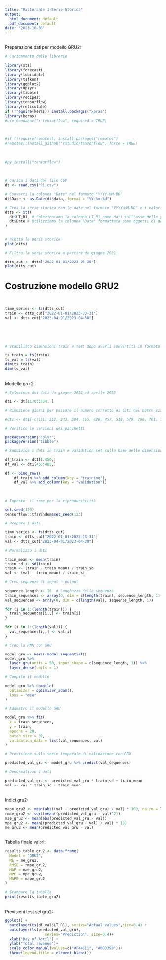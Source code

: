 ---
title: "Ristorante 1-Serie Storica"
output:
  html_document: default
  pdf_document: default
date: "2023-10-30"
---
\
Preparazione dati per modello GRU2:
\

```{r}

# Caricamento delle librerie

library(xts)
library(forecast)
library(lubridate)
library(tsfknn)
library(ggplot2)
library(dplyr)
library(tibble)
library(recipes)
library(tensorflow)
library(reticulate)
if (!require(keras)) install.packages("keras")
library(keras)
#use_condaenv("r-tensorflow", required = TRUE)
```
\

```{r}
#if (!require(remotes)) install.packages("remotes")
#remotes::install_github("rstudio/tensorflow", force = TRUE)
```

\
```{r}
#py_install("tensorflow")
```

\
```{r}
# Carica i dati dal file CSV
dt <- read.csv("R1.csv")

# Converti la colonna "Date" nel formato "YYYY-MM-DD"
dt$Date <- as.Date(dt$data, format = "%Y-%m-%d")

# Crea la serie storica con le date nel formato "YYYY-MM-DD" e i valori da LT_R1
dtts <- xts(
  dt$LT_R1, # Selezioniamo la colonna LT_R1 come dati sull'asse delle y
  dt$Date # Utilizziamo la colonna "Date" formattata come oggetti di data sull'asse delle x
)


# Plotta la serie storica
plot(dtts)

```



```{r}

# Filtro la serie storica a partire da giugno 2021

dtts_cut <- dtts["2022-01-01/2023-04-30"]
plot(dtts_cut)
```



# Costruzione modello GRU2

\
```{r}
time_series <- ts(dtts_cut)
train <- dtts_cut["2022-01-01/2023-03-31"]
val <- dtts_cut["2023-04-01/2023-04-30"]
```
\

\
```{r}

# Stabilisco dimensioni train e test dopo averli convertiti in formato ts

ts_train = ts(train)
ts_val = ts(val)
dim(ts_train)
dim(ts_val)
```

\
Modello gru 2
\

```{r}

# Selezione dei dati da giugno 2021 ad aprile 2023

dt1 <- dt[1170:1654, ]

# Rimozione giorni per passare il numero corretto di dati nel batch size del modello

#dt1 <- dt1[-c(151, 212, 243, 304, 365, 426, 457, 518, 579, 700, 701, 702),]

# Verifico le versioni dei pacchetti

packageVersion("dplyr")
packageVersion("tibble")

# Suddivido i dati in train e validation set sulla base delle dimensioni identificate sopra.

df_train <- dt1[1:450,] 
df_val <- dt1[456:485,] 

df <- bind_rows(
    df_train %>% add_column(key = "training"),
    df_val %>% add_column(key = "validation")) 

```
\

```{r}

# Imposto  il seme per la riproducibilità

set.seed(123)
tensorflow::tf$random$set_seed(123)

# Preparo i dati

time_series <- ts(dtts_cut)
train <- dtts_cut["2022-01-01/2023-03-31"]
val <- dtts_cut["2023-04-01/2023-04-30"]

# Normalizzo i dati

train_mean <- mean(train)
train_sd <- sd(train)
train <- (train - train_mean) / train_sd
val <- (val - train_mean) / train_sd

# Creo sequenze di input e output

sequence_length <- 10  # Lunghezza della sequenza
train_sequences <- array(0, dim = c(length(train), sequence_length, 1))
val_sequences <- array(0, dim = c(length(val), sequence_length, 1))

for (i in 1:(length(train))) {
  train_sequences[i,,] <- train[i]
}

for (i in 1:(length(val))) {
  val_sequences[i,,] <- val[i]
}

# Creo la RNN con GRU

model_gru <- keras_model_sequential()
model_gru %>%
  layer_gru(units = 50, input_shape = c(sequence_length, 1)) %>%
  layer_dense(units = 1)

# Compilo il modello

model_gru %>% compile(
  optimizer = optimizer_adam(),
  loss = "mse"
)

# Addestro il modello GRU

model_gru %>% fit(
  x = train_sequences,
  y = train,
  epochs = 20,
  batch_size = 32,
  validation_data = list(val_sequences, val)
)

# Previsione sulla serie temporale di validazione con GRU

predicted_val_gru <- model_gru %>% predict(val_sequences)

# Denormalizzo i dati

predicted_val_gru <- predicted_val_gru * train_sd + train_mean
val <- val * train_sd + train_mean

```
\
Indici gru2:
\
```{r}
mape_gru2 <- mean(abs((val - predicted_val_gru) / val) * 100, na.rm = TRUE)
rmse_gru2 <- sqrt(mean((predicted_val_gru - val)^2))
mae_gru2 <- mean(abs(predicted_val_gru - val))
mpe_gru2 <- mean((predicted_val_gru - val) / val) * 100
me_gru2 <- mean(predicted_val_gru - val)

```
\
Tabella finale valori:
\
```{r}
results_table_gru2 <- data.frame(
  Model = "GRU2",
  ME = me_gru2,
  RMSE = rmse_gru2,
  MAE = mae_gru2,
  MPE = mpe_gru2,
  MAPE = mape_gru2
)

# Stampare la tabella
print(results_table_gru2)
```
\
Previsioni test set gru2:
\
```{r}
ggplot() +
  autolayer(ts(df_val$LT_R1), series="Actual values",size=0.4) +
  autolayer(ts(predicted_val_gru),
                  series="Prediction", size=0.4)+
  xlab("Day of April") +
  ylab("Total revenue")+
  scale_color_manual(values=c("#F44611", "#003399"))+
  theme(legend.title = element_blank())
```